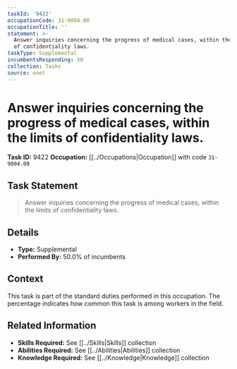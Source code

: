 ```yaml
---
taskId: '9422'
occupationCode: 31-9094.00
occupationTitle: ''
statement: >-
  Answer inquiries concerning the progress of medical cases, within the limits
  of confidentiality laws.
taskType: Supplemental
incumbentsResponding: 50
collection: Tasks
source: onet
---
```

# Answer inquiries concerning the progress of medical cases, within the limits of confidentiality laws.

**Task ID:** 9422
**Occupation:** [[../Occupations|Occupation]] with code `31-9094.00`

## Task Statement

> Answer inquiries concerning the progress of medical cases, within the limits of confidentiality laws.

## Details

- **Type:** Supplemental
- **Performed By:** 50.0% of incumbents

## Context

This task is part of the standard duties performed in this occupation. The percentage indicates how common this task is among workers in the field.

## Related Information

- **Skills Required:** See [[../Skills|Skills]] collection
- **Abilities Required:** See [[../Abilities|Abilities]] collection
- **Knowledge Required:** See [[../Knowledge|Knowledge]] collection
